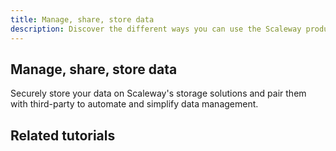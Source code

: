 ```yaml
---
title: Manage, share, store data
description: Discover the different ways you can use the Scaleway products to develop your projects.
---
```


## Manage, share, store data
Securely store your data on Scaleway's storage solutions and pair them with third-party to automate and simplify data management.

<Grid>
    <SummaryCard
        title="Optimize your Object Storage performance"
        icon="rocket"
        description="Understand the factors that can impact storage performance, and benefit from best practices to avoid negative impact."
        label="Read more"
        url="/object-storage/reference-content/optimize-object-storage-performance/"
    />
    <SummaryCard
        title="Block Storage and Instances bandwidth overview"
        icon="info"
        description="An overview of internet and Block Storage bandwidth for Scaleway Instances."
        label="Read more"
        url="/use-cases/"
    />
</Grid>

## Related tutorials

<UseCaseList category="manage-share-and-store-data" />